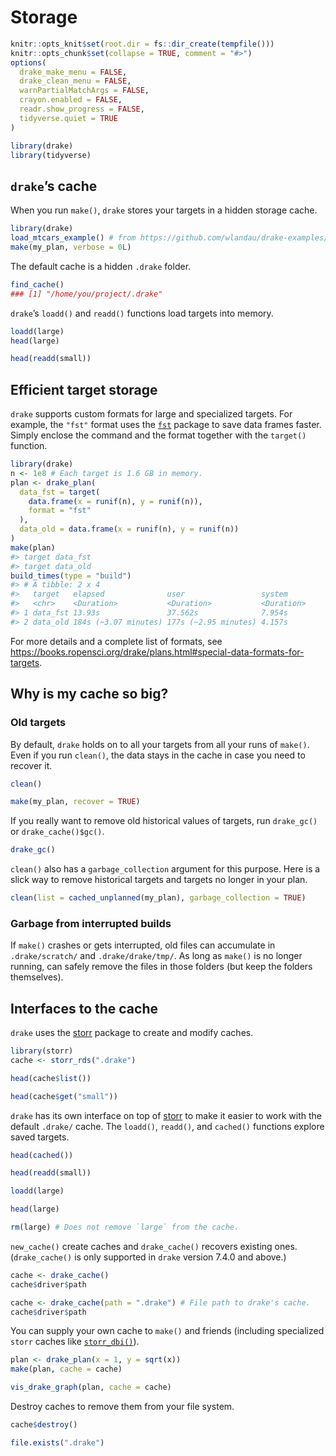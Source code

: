 # Storage {#storage}

```r
knitr::opts_knit$set(root.dir = fs::dir_create(tempfile()))
knitr::opts_chunk$set(collapse = TRUE, comment = "#>")
options(
  drake_make_menu = FALSE,
  drake_clean_menu = FALSE,
  warnPartialMatchArgs = FALSE,
  crayon.enabled = FALSE,
  readr.show_progress = FALSE,
  tidyverse.quiet = TRUE
)
```

```r
library(drake)
library(tidyverse)
```

## `drake`'s cache

When you run `make()`, `drake` stores your targets in a hidden storage cache.

```r
library(drake)
load_mtcars_example() # from https://github.com/wlandau/drake-examples/tree/main/mtcars
make(my_plan, verbose = 0L)
```

The default cache is a hidden `.drake` folder. 

```r
find_cache()
### [1] "/home/you/project/.drake"
```

`drake`'s `loadd()` and `readd()` functions load targets into memory.

```r
loadd(large)
head(large)

head(readd(small))
```


## Efficient target storage

`drake` supports custom formats for large and specialized targets. For example, the `"fst"` format uses the [`fst`](https://github.com/fstpackage/fst) package to save data frames faster. Simply enclose the command and the format together with the `target()` function.

```r
library(drake)
n <- 1e8 # Each target is 1.6 GB in memory.
plan <- drake_plan(
  data_fst = target(
    data.frame(x = runif(n), y = runif(n)),
    format = "fst"
  ),
  data_old = data.frame(x = runif(n), y = runif(n))
)
make(plan)
#> target data_fst
#> target data_old
build_times(type = "build")
#> # A tibble: 2 x 4
#>   target   elapsed              user                 system    
#>   <chr>    <Duration>           <Duration>           <Duration>
#> 1 data_fst 13.93s               37.562s              7.954s    
#> 2 data_old 184s (~3.07 minutes) 177s (~2.95 minutes) 4.157s
```

For more details and a complete list of formats, see <https://books.ropensci.org/drake/plans.html#special-data-formats-for-targets>.


## Why is my cache so big?

### Old targets

By default, `drake` holds on to all your targets from all your runs of `make()`. Even if you run `clean()`, the data stays in the cache in case you need to recover it.

```r
clean()

make(my_plan, recover = TRUE)
```

If you really want to remove old historical values of targets, run `drake_gc()` or  `drake_cache()$gc()`.

```r
drake_gc()
```

`clean()` also has a `garbage_collection` argument for this purpose. Here is a slick way to remove historical targets and targets no longer in your plan.

```r
clean(list = cached_unplanned(my_plan), garbage_collection = TRUE)
```

### Garbage from interrupted builds

If `make()` crashes or gets interrupted, old files can accumulate in `.drake/scratch/` and `.drake/drake/tmp/`. As long as `make()` is no longer running, can safely remove the files in those folders (but keep the folders themselves).

## Interfaces to the cache

`drake` uses the [storr](https://github.com/richfitz/storr) package to create and modify caches.

```r
library(storr)
cache <- storr_rds(".drake")

head(cache$list())

head(cache$get("small"))
```

`drake` has its own interface on top of [storr](https://github.com/richfitz/storr) to make it easier to work with the default  `.drake/` cache. The `loadd()`, `readd()`, and `cached()` functions explore saved targets.

```r
head(cached())

head(readd(small))

loadd(large)

head(large)

rm(large) # Does not remove `large` from the cache.
```

`new_cache()` create caches and `drake_cache()` recovers existing ones. (`drake_cache()` is only supported in `drake` version 7.4.0 and above.)

```r
cache <- drake_cache()
cache$driver$path

cache <- drake_cache(path = ".drake") # File path to drake's cache.
cache$driver$path
```

You can supply your own cache to `make()` and friends (including specialized `storr` caches like [`storr_dbi()`](http://richfitz.github.io/storr/reference/storr_dbi.html)).

```r
plan <- drake_plan(x = 1, y = sqrt(x))
make(plan, cache = cache)

vis_drake_graph(plan, cache = cache)
```

Destroy caches to remove them from your file system.

```r
cache$destroy()

file.exists(".drake")
```

